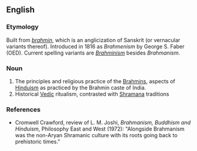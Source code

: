 ==English==
===Etymology===
Built from ''[[brahmin]]'', which is an anglicization of Sanskrit ''{{IAST|[[brāhmaṇa]]}}'' (or vernacular variants thereof). Introduced in 1816 as ''Brahmenism'' by George S. Faber (OED). Current spelling variants are ''[[Brahminism]]'' besides ''Brahmanism''.

===Noun===
{{en-noun|-}}

# The principles and religious practice of the [[Brahmin]]s, aspects of [[Hinduism]] as practiced by the Brahmin caste of India.
# Historical [[Vedic]] ritualism, contrasted with [[Shramana]] traditions

===References===
*Cromwell Crawford, review of L. M. Joshi, ''Brahmanism, Buddhism and Hinduism'', Philosophy East and West (1972): "Alongside Brahmanism was the non-Aryan Shramanic culture with its roots going back to prehistoric times."